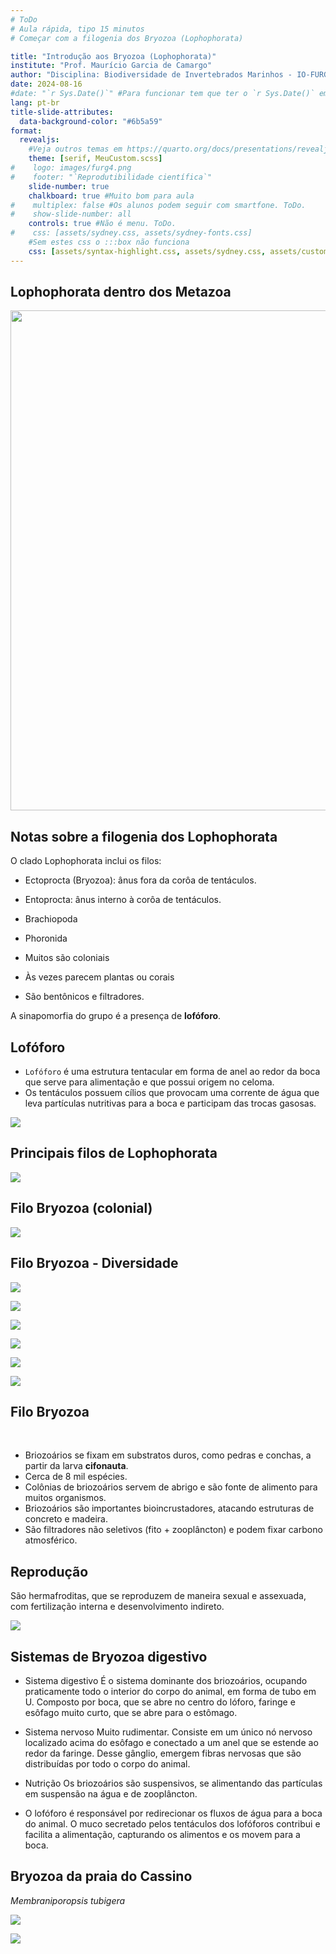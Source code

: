 ---
# ToDo
# Aula rápida, tipo 15 minutos
# Começar com a filogenia dos Bryozoa (Lophophorata)

title: "Introdução aos Bryozoa (Lophophorata)"
institute: "Prof. Maurício Garcia de Camargo"
author: "Disciplina: Biodiversidade de Invertebrados Marinhos - IO-FURG"
date: 2024-08-16
#date: "`r Sys.Date()`" #Para funcionar tem que ter o `r Sys.Date()` em qualquer lugar do corpo (atualmente está no footer do primeiro slide)
lang: pt-br
title-slide-attributes:
  data-background-color: "#6b5a59"
format: 
  revealjs:
    #Veja outros temas em https://quarto.org/docs/presentations/revealjs/themes.html
    theme: [serif, MeuCustom.scss]
#    logo: images/furg4.png
#    footer: "`Reprodutibilidade científica`"
    slide-number: true
    chalkboard: true #Muito bom para aula
#    multiplex: false #Os alunos podem seguir com smartfone. ToDo.
#    show-slide-number: all
    controls: true #Não é menu. ToDo.
#    css: [assets/sydney.css, assets/sydney-fonts.css]
    #Sem estes css o :::box não funciona
    css: [assets/syntax-highlight.css, assets/sydney.css, assets/custom.css, assets/sydney-fonts.css]
---

## Lophophorata dentro dos Metazoa {.smaller .scrollable}

![](images/Filogenia2020.png){width="800" height="800"}

## Notas sobre a filogenia dos Lophophorata

O clado Lophophorata inclui os filos:

-   Ectoprocta (Bryozoa): ânus fora da corôa de tentáculos.
-   Entoprocta: ânus interno à corôa de tentáculos.
-   Brachiopoda
-   Phoronida

-  Muitos são coloniais 
-  Às vezes parecem plantas ou corais 
-  São bentônicos e filtradores.  

A sinapomorfia do grupo é a presença de **lofóforo**.


## Lofóforo{.smaller}

-   `Lofóforo` é uma estrutura tentacular em forma de anel ao redor da boca que serve para alimentação e que possui origem no celoma.
-   Os tentáculos possuem cílios que provocam uma corrente de água que leva partículas nutritivas para a boca e participam das trocas gasosas.

![](images/Lofoforo.jpg){fig-align="center}


## Principais filos de Lophophorata

![](images/Lopho3filos.png)


## Filo Bryozoa (colonial)

![](images/BryozoaColonia.png)


## Filo Bryozoa - Diversidade

::: {layout="[[1,1,1], [1,1,1]]"}

![](images/Bryoz1.png)

![](images/Bryoz2.png)

![](images/Bryoz3.png)

![](images/Bryoz4.png)

![](images/Bryoz5.png)

![](images/Bryoz6.png)

:::


## Filo Bryozoa {.smaller}

<br>

-   Briozoários se fixam em substratos duros, como pedras e conchas, a partir da larva **cifonauta**.
-   Cerca de 8 mil espécies.
-   Colônias de briozoários servem de abrigo e são fonte de alimento para muitos organismos.
-   Briozoários são importantes bioincrustadores, atacando estruturas de concreto e madeira.
-  São filtradores não seletivos (fito + zooplâncton) e podem fixar carbono atmosférico.


## Reprodução
São hermafroditas, que se reproduzem de maneira sexual e assexuada, com fertilização interna e desenvolvimento indireto.

![](images/BryozRepro.png){fig-align="center}

## Sistemas de Bryozoa digestivo {.smaller}

-   Sistema digestivo
É o sistema dominante dos briozoários, ocupando praticamente todo o interior do corpo do animal, em forma de tubo em U. Composto por  boca, que se abre no centro do lóforo, faringe e esôfago muito curto, que se abre para o estômago.

-   Sistema nervoso
Muito rudimentar. Consiste em um único nó nervoso localizado acima do esôfago e conectado a um anel que se estende ao redor da faringe. Desse gânglio, emergem fibras nervosas que são distribuídas por todo o corpo do animal.

-   Nutrição
Os briozoários são suspensivos, se alimentando das partículas em suspensão na água e de zooplâncton.

-   O lofóforo é responsável por redirecionar os fluxos de água para a boca do animal. O muco secretado pelos tentáculos dos lofóforos  contribui e facilita a alimentação, capturando os alimentos e os movem para a boca.

## Bryozoa da praia do Cassino

*Membraniporopsis tubigera*

![](images/BryozCass1.png){fig-align="center}



![](images/BryozCass2.png){fig-align="center}

